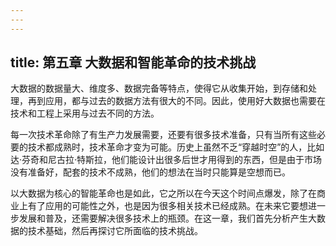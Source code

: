 ```yaml
---
---
---
```

title: 第五章 大数据和智能革命的技术挑战
---



大数据的数据量大、维度多、数据完备等特点，使得它从收集开始，到存储和处理，再到应用，都与过去的数据方法有很大的不同。因此，使用好大数据也需要在技术和工程上采用与过去不同的方法。

每一次技术革命除了有生产力发展需要，还要有很多技术准备，只有当所有这些必要的技术都成熟时，技术革命才变为可能。历史上虽然不乏“穿越时空”的人，比如达·芬奇和尼古拉·特斯拉，他们能设计出很多后世才用得到的东西，但是由于市场没有准备好，配套的技术不成熟，他们的想法在当时只能算是空想而已。

以大数据为核心的智能革命也是如此，它之所以在今天这个时间点爆发，除了在商业上有了应用的可能性之外，也是因为很多相关技术已经成熟。在未来它要想进一步发展和普及，还需要解决很多技术上的瓶颈。在这一章，我们首先分析产生大数据的技术基础，然后再探讨它所面临的技术挑战。